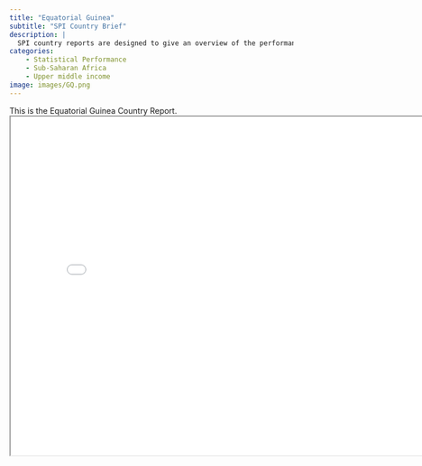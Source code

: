 ```yaml
---
title: "Equatorial Guinea"
subtitle: "SPI Country Brief"
description: |
  SPI country reports are designed to give an overview of the performance of Equatorial Guinea.
categories:
    - Statistical Performance
    - Sub-Saharan Africa
    - Upper middle income
image: images/GQ.png
---
```


This is the Equatorial Guinea Country Report.
<iframe src="charts/Equatorial Guinea_chart.html" width="800" height="600"></iframe>

